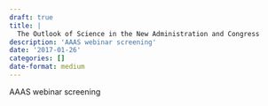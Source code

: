 ```yaml
---
draft: true 
title: |
  The Outlook of Science in the New Administration and Congress
description: 'AAAS webinar screening'
date: '2017-01-26'
categories: []
date-format: medium 
---
```



AAAS webinar screening


